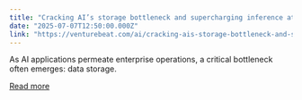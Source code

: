 ```yaml
---
title: "Cracking AI’s storage bottleneck and supercharging inference at the edge"
date: "2025-07-07T12:50:00.000Z"
link: "https://venturebeat.com/ai/cracking-ais-storage-bottleneck-and-supercharging-inference-at-the-edge/"
---
```


As AI applications permeate enterprise operations, a critical bottleneck often emerges: data storage.

[Read more](https://venturebeat.com/ai/cracking-ais-storage-bottleneck-and-supercharging-inference-at-the-edge/)
